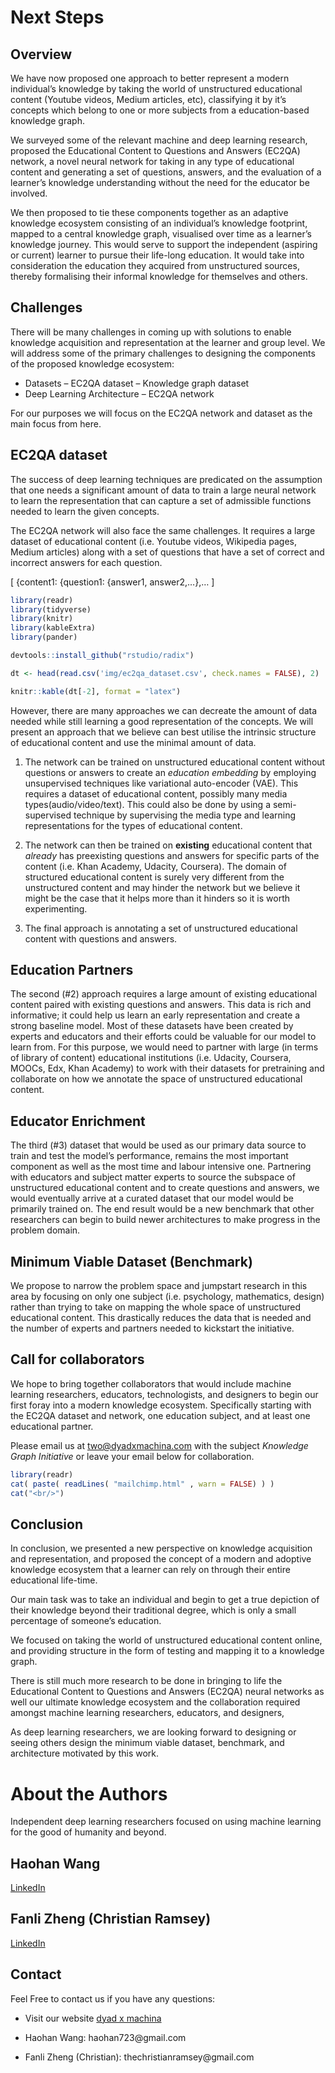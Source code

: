 
# Next Steps

## Overview
We have now proposed one approach to better represent a modern individual's knowledge by taking the world of unstructured educational content (Youtube videos, Medium articles, etc), classifying it by it's concepts which belong to one or more subjects from a education-based knowledge graph.

We surveyed some of the relevant machine and deep learning research, proposed the Educational Content to Questions and Answers (EC2QA) network, a novel neural network for taking in any type of educational content and generating a set of questions, answers, and the evaluation of a learner's knowledge understanding without the need for the educator be involved.

We then proposed to tie these components together as an adaptive knowledge ecosystem consisting of an individual's knowledge footprint, mapped to a central knowledge graph, visualised over time as a learner's knowledge journey. This would serve to support the independent (aspiring or current) learner to pursue their life-long education. It would take into consideration the education they acquired from unstructured sources, thereby formalising their informal knowledge for themselves and others.


## Challenges

There will be many challenges in coming up with solutions to enable knowledge acquisition and representation at the learner and group level. We will address some of the primary challenges to designing the components of the proposed knowledge ecosystem:                                                        

- Datasets
-- EC2QA dataset
-- Knowledge graph dataset
- Deep Learning Architecture
-- EC2QA network

For our purposes we will focus on the EC2QA network and dataset as the main focus from here.

## EC2QA dataset
The success of deep learning techniques are predicated on the assumption that one needs a significant amount of data to train a large neural network to learn the representation that can capture a set of admissible functions needed to learn the given concepts.

The EC2QA network will also face the same challenges. It requires a large dataset of educational content (i.e. Youtube videos, Wikipedia pages, Medium articles) along with a set of questions that have a set of correct and incorrect answers for each question.

\[
 \{content1: \{question1: \{answer1, answer2,...\},...
\]


```r
library(readr)
library(tidyverse)
library(knitr)
library(kableExtra)
library(pander)

devtools::install_github("rstudio/radix")

dt <- head(read.csv('img/ec2qa_dataset.csv', check.names = FALSE), 2)

knitr::kable(dt[-2], format = "latex") 
```

However, there are many approaches we can decreate the amount of data needed while still learning a good representation of the concepts. We will present an approach that we believe can best utilise the intrinsic structure of educational content and use the minimal amount of data.

1. The network can be trained on unstructured educational content without questions or answers to create an *education embedding* by employing unsupervised techniques like variational auto-encoder (VAE). This requires a dataset of educational content, possibly many media types(audio/video/text). This could also be done by using a semi-supervised technique by supervising the media type and learning representations for the types of educational content.


2. The network can then be trained on **existing** educational content that *already* has preexisting questions and answers for specific parts of the content (i.e. Khan Academy, Udacity, Coursera). The domain of structured educational content is surely very different from the unstructured content and may hinder the network but we believe it might be the case that it helps more than it hinders so it is worth experimenting.


3. The final approach is annotating a set of unstructured educational content with questions and answers.


## Education Partners
The second (#2) approach requires a large amount of existing educational content paired with existing questions and answers. This data is rich and informative; it could help us learn an early representation and create a strong baseline model. Most of these datasets have been created by experts and educators and their efforts could be valuable for our model to learn from. For this purpose, we would need to partner with large (in terms of library of content) educational institutions (i.e. Udacity, Coursera, MOOCs, Edx, Khan Academy) to work with their datasets for pretraining and collaborate on how we annotate the space of unstructured educational content.

## Educator Enrichment
The third (#3) dataset that would be used as our primary data source to train and test the model's performance, remains the most important component as well as the most time and labour intensive one. Partnering with educators and subject matter experts to source the subspace of unstructured educational content and to create questions and answers, we would eventually arrive at a curated dataset that our model would be primarily trained on. The end result would be a new benchmark that other researchers can begin to build newer architectures to make progress in the problem domain.

## Minimum Viable Dataset (Benchmark)
We propose to narrow the problem space and jumpstart research in this area by focusing on only one subject (i.e. psychology, mathematics, design) rather than trying to take on mapping the whole space of unstructured educational content. This drastically reduces the data that is needed and the number of experts and partners needed to kickstart the initiative.


## Call for collaborators

We hope to bring together collaborators that would include machine learning researchers, educators, technologists, and designers to begin our first foray into a modern knowledge ecosystem. Specifically starting with the EC2QA dataset and network, one education subject, and at least one educational partner.

Please email us at [two@dyadxmachina.com](two@dyadxmachina.com) with the subject *Knowledge Graph Initiative* or leave your email below for collaboration.

```r
library(readr)
cat( paste( readLines( "mailchimp.html" , warn = FALSE) ) )
cat("<br/>")
```

## Conclusion

In conclusion, we presented a new perspective on knowledge acquisition and representation, and proposed the concept of a modern and adoptive knowledge ecosystem that a learner can rely on through their entire educational life-time.

Our main task was to take an individual and begin to get a true depiction of their knowledge beyond their traditional degree, which is only a small percentage of someone's education.

We focused on taking the world of unstructured educational content online, and providing structure in the form of testing and mapping it to a knowledge graph.

There is still much more research to be done in bringing to life the Educational Content to Questions and Answers (EC2QA) neural networks as well our ultimate knowledge ecosystem and the collaboration required amongst machine learning researchers, educators, and designers,

As deep learning researchers, we are looking forward to designing or seeing others design the minimum viable dataset, benchmark, and architecture motivated by this work.

# About the Authors
Independent deep learning researchers focused on using machine learning for the good of humanity and beyond.

## Haohan Wang
[LinkedIn](https://www.linkedin.com/in/haohanw)


## Fanli Zheng (Christian Ramsey)
[LinkedIn](https://www.linkedin.com/in/christianramsey/)


## Contact
Feel Free to contact us if you have any questions:

+ Visit our website [dyad x machina](dyadxmachina.com)

+ Haohan Wang: haohan723@gmail.com

+ Fanli Zheng (Christian): thechristianramsey@gmail.com
